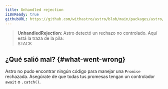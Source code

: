 ```yaml
---
title: Unhandled rejection
i18nReady: true
githubURL: https://github.com/withastro/astro/blob/main/packages/astro/src/core/errors/errors-data.ts
---
```



> **UnhandledRejection**: Astro detectó un rechazo no controlado. Aquí está la traza de la pila:<br/>STACK

## ¿Qué salió mal? \{#what-went-wrong\}
Astro no pudo encontrar ningún código para manejar una `Promise` rechazada. Asegúrate de que todas tus promesas tengan un controlador `await` o `.catch()`.



